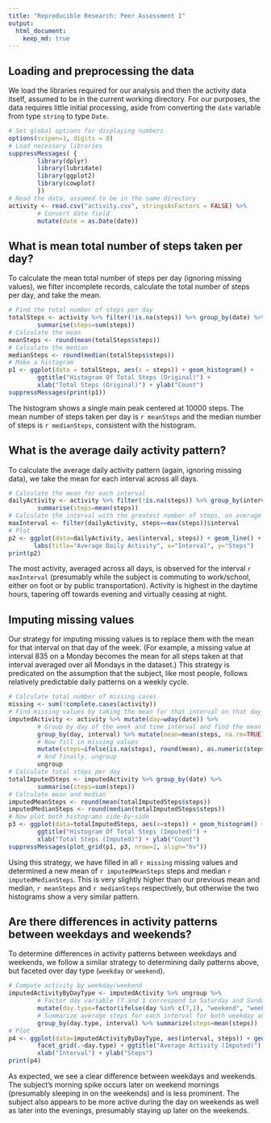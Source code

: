 ```yaml
---
title: "Reproducible Research: Peer Assessment 1"
output: 
  html_document:
    keep_md: true
---
```


## Loading and preprocessing the data

We load the libraries required for our analysis and then the activity data itself, assumed to be in the current working directory. For our purposes, the data requires little initial processing, aside from converting the `date` variable from type `string` to type `Date`. 

```r
# Set global options for displaying numbers
options(scipen=1, digits = 0)
# Load necessary libraries
suppressMessages( {
        library(dplyr)
        library(lubridate)
        library(ggplot2)
        library(cowplot)
        }) 
# Read the data, assumed to be in the same directory
activity <- read.csv("activity.csv", stringsAsFactors = FALSE) %>% 
        # Convert date field
        mutate(date = as.Date(date)) 
```

## What is mean total number of steps taken per day?

To calculate the mean total number of steps per day (ignoring missing values), we filter incomplete records, calculate the total number of steps per day, and take the mean.

```r
# Find the total number of steps per day
totalSteps <- activity %>% filter(!is.na(steps)) %>% group_by(date) %>% 
        summarise(steps=sum(steps))
# Calculate the mean
meanSteps <- round(mean(totalSteps$steps))
# Calculate the median
medianSteps <- round(median(totalSteps$steps))
# Make a histogram
p1 <- ggplot(data = totalSteps, aes(x = steps)) + geom_histogram() +
        ggtitle("Histogram Of Total Steps (Original)") +
        xlab("Total Steps (Original)") + ylab("Count")
suppressMessages(print(p1))
```

The histogram shows a single main peak centered at 10000 steps. The mean number of steps taken per day is `r meanSteps` and the median number of steps is `r medianSteps`, consistent with the histogram.

## What is the average daily activity pattern?

To calculate the average daily activity pattern (again, ignoring missing data), we take the mean for each interval across all days.

```r
# Calculate the mean for each interval
dailyActivity <- activity %>% filter(!is.na(steps)) %>% group_by(interval) %>% 
        summarise(steps=mean(steps))
# Calculate the interval with the greatest number of steps, on average
maxInterval <- filter(dailyActivity, steps==max(steps))$interval
# Plot
p2 <- ggplot(data=dailyActivity, aes(interval, steps)) + geom_line() + 
       labs(title="Average Daily Activity", x="Interval", y="Steps")
print(p2)
```

The most activity, averaged across all days, is observed for the interval `r maxInterval` (presumably while the subject is commuting to work/school, either on foot or by public transportation). Activity is highest in the daytime hours, tapering off towards evening and virtually ceasing at night.

## Imputing missing values

Our strategy for imputing missing values is to replace them with the mean for that interval on that day of the week. (For example, a missing value at interval 835 on a Monday becomes the mean for all steps taken at that interval averaged over all Mondays in the dataset.) This strategy is predicated on the assumption that the subject, like most people, follows relatively predictable daily patterns on a weekly cycle.

```r
# Calculate total number of missing cases
missing <- sum(!complete.cases(activity))
# Find missing values by taking the mean for that interval on that day of the week
imputedActivity <- activity %>% mutate(day=wday(date)) %>%
        # Group by day of the week and time interval and find the mean
        group_by(day, interval) %>% mutate(mean=mean(steps, na.rm=TRUE)) %>%
        # Now fill in missing values
        mutate(steps=ifelse(is.na(steps), round(mean), as.numeric(steps))) %>%
        # And finally, ungroup
        ungroup
# Calculate total steps per day
totalImputedSteps <- imputedActivity %>% group_by(date) %>%   
        summarise(steps=sum(steps))
# Calculate mean and median
imputedMeanSteps <- round(mean(totalImputedSteps$steps))
imputedMedianSteps <- round(median(totalImputedSteps$steps))
# Now plot both histograms side-by-side
p3 <- ggplot(data=totalImputedSteps, aes(x=steps)) + geom_histogram() +
        ggtitle("Histogram Of Total Steps (Imputed)") + 
        xlab("Total Steps (Imputed)") + ylab("Count")
suppressMessages(plot_grid(p1, p3, nrow=2, align="hv"))
```

Using this strategy, we have filled in all `r missing` missing values and determined a new mean of `r imputedMeanSteps` steps and median `r imputedMedianSteps`. This is very slightly higher than our previous mean and median, `r meanSteps` and `r medianSteps` respectively, but otherwise the two histograms show a very similar pattern.

## Are there differences in activity patterns between weekdays and weekends?

To determine differences in activity patterns between weekdays and weekends, we follow a similar strategy to determining daily patterns above, but faceted over day type (`weekday` or `weekend`).

```r
# Compute activity by weekday/weekend
imputedActivityByDayType <- imputedActivity %>% ungroup %>% 
        # Factor day variable (7 and 1 correspond to Saturday and Sunday respectively)
        mutate(day.type=factor(ifelse(day %in% c(7,1), "weekend", "weekday"))) %>%
        # Summarize average steps for each interval for both weekday and weekend
        group_by(day.type, interval) %>% summarize(steps=mean(steps))
# Plot
p4 <- ggplot(data=imputedActivityByDayType, aes(interval, steps)) + geom_line() + 
        facet_grid(.~day.type) + ggtitle("Average Activity (Imputed)") + 
        xlab("Interval") + ylab("Steps")
print(p4)
```

As expected, we see a clear difference between weekdays and weekends. The subject's morning spike occurs later on weekend mornings (presumably sleeping in on the weekends) and is less prominent. The subject also appears to be more active during the day on weekends as well as later into the evenings, presumably staying up later on the weekends.